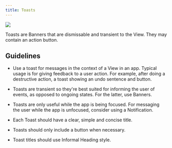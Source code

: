 ```yaml
---
title: Toasts
---
```


![](/images/helium/hig/toast.png)

Toasts are Banners that are dismissable and transient to the View. They may contain an action button.

## Guidelines

- Use a toast for messages in the context of a View in an app. Typical usage is for giving feedback to a user action. For example, after doing a destructive action, a toast showing an undo sentence and button.

- Toasts are transient so they're best suited for informing the user of events, as opposed to ongoing states. For the latter, use Banners.

- Toasts are only useful while the app is being focused. For messaging the user while the app is unfocused, consider using a Notification.

- Each Toast should have a clear, simple and concise title.

- Toasts should only include a button when necessary.

- Toast titles should use Informal Heading style.
